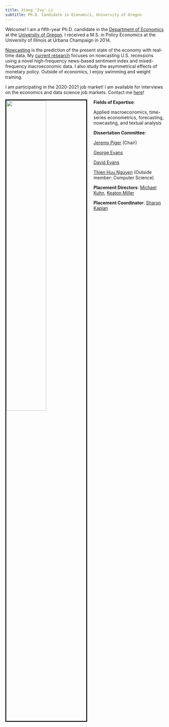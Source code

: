 ```yaml
---
title: Xiang 'Ivy' Li
subtitle: Ph.D. Candidate in Economics, University of Oregon
---
```


<link rel="stylesheet" href="styles.css" type="text/css">

Welcome! I am a fifth-year Ph.D. candidate in the [Department of Economics](https://economics.uoregon.edu/) at the [University of Oregon](https://www.uoregon.edu/). I received a M.S. in Policy Economics at the University of Illinois at Urbana Champaign in 2014. 

[Nowcasting](https://www.newyorkfed.org/research/policy/nowcast) is the prediction of the present state of the economy with real-time data. My [current research](https://lx0413.github.io/research.html) focuses on nowcasting U.S. recessions using a novel high-frequency news-based sentiment index and mixed-frequency macroeconomic data. I also study the asymmetrical effects of monetary policy. Outside of economics, I enjoy swimming and weight training. 

I am participating in the 2020-2021 job market! I am available for interviews on the economics and data science job markets. Contact me [here](mailto:xli4@uoregon.edu)!


<!-- I am available on the job market in the 2020-2021 academic year. In addition to academic jobs, I also seek an economist, data scientist or quantitative analyst job in the industry.  -->

<img src="images/IMG_5173.jpg" style="width:50%; border:3px solid; margin-right: 20px" align="left">

**Fields of Expertise**: 

Applied macroeconomics, time-series econometrics, forecasting, nowcasting, and textual analysis

**Dissertation Committee**:

[Jeremy Piger](https://pages.uoregon.edu/jpiger/) (Chair)

[George Evans](https://pages.uoregon.edu/gevans/)

[David Evans](http://econevans.com/)

[Thien Huu Nguyen](https://ix.cs.uoregon.edu/~thien/) (Outside member: Computer Science)
    
**Placement Directors**: [Michael Kuhn](https://economics.uoregon.edu/profile/mkuhn/), [Keaton Miller](https://economics.uoregon.edu/profile/keatonm/)

**Placement Coordinator**: [Sharon Kaplan](https://economics.uoregon.edu/profile/kaplan/)




